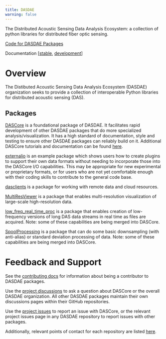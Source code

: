 ```yaml
---
title: DASDAE
warning: false
---
```


The Distributed Acoustic Sensing Data Analysis Ecosystem:
a collection of python libraries for distributed fiber optic sensing.


[Code for DASDAE Packages](https://github.com/DASDAE/)

Documentation [[stable](https://dasdae.org), [development](https://dasdae.quarto.pub/dasdae/)]



# Overview

The Distibuted Acoustic Sensing Data Analysis Ecosystem (DASDAE) organization
seeks to provide a collection of interoperable Python libraries for 
distributed acoustic sensing (DAS). 

## Packages

[DASCore](https://github.com/DASDAE/dascore) is a foundational package of DASDAE. 
It facilitates rapid development of other DASDAE packages that do more specialized analysis/visualization.
It has a high standard of documentation, style and testing to ensure other DASDAE
packages can reliably build on it. Additional DASCore tutorials and documentation can be 
found [here](https://dascore.org).


[externalio](https://github.com/DASDAE/externalio) is an example package which shows users how to create plugins to support their own
data formats without needing to incorporate those into the DASCore I/O 
capabilities. This may be appropriate for new experimental or proprietary
formats, or for users who are not yet comfortable enough with their coding skills
to contribute to the general code base.

[dasclients](https://github.com/DASDAE/dasclients) is a package for working with remote data and cloud resources.

[MultiResViewer](https://github.com/DASDAE/MultiResViewer) is a package that enables multi-resolution 
visualization of large-scale high-resolution data. 

[low\_freq\_real\_time\_proc](https://github.com/DASDAE/low_freq_real_time_proc) is a package that
enables creation of low-frequency versions of long DAS data streams in real time as files
are acquired. Note: some of these capabilities are being merged into DASCore. 

[SpoolProcessing](https://github.com/DASDAE/SpoolProcessing) is a package that can do some 
basic downsampling (with anti-alias) or standard deviation processing of data. Note: some of these 
capabilities are being merged into DASCore. 



# Feedback and Support

See the [contributing docs](contributing/contributing.qmd) for information about being a 
contributor to DASDAE packages.

Use the [project discussions](https://github.com/DASDAE/dascore/discussions) to ask a question
about DASCore or the overall DASDAE organization. All other DASDAE packages maintain their own 
discussions pages within their GitHub repositories. 

Use the [project issues](https://github.com/DASDAE/dascore/issues) to report an issue with DASCore,
or the relevant project issues page in any DASDAE repository to report issues with other
packages.

Additionally, relevant points of contact for each repository are listed [here](points_of_contact.qmd).
